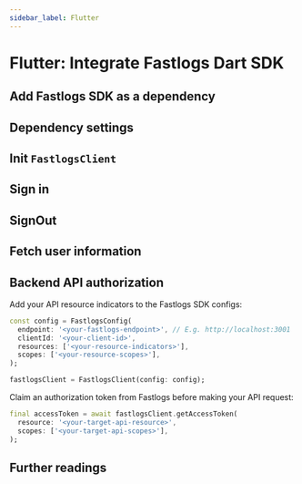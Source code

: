 ```yaml
---
sidebar_label: Flutter
---
```



# Flutter: Integrate Fastlogs Dart SDK

<AppNote type="Native App" />

## Add Fastlogs SDK as a dependency

<AddSdk />

## Dependency settings

<Dependency />

## Init `FastlogsClient`

<InitClient />

## Sign in

<ImplementSignIn />

## SignOut

<ImplementSignOut />

## Fetch user information

<FetchUserInformation apiCodeFragment="fastlogsClient.getUserInfo()" />

## Backend API authorization

Add your API resource indicators to the Fastlogs SDK configs:

```dart
const config = FastlogsConfig(
  endpoint: '<your-fastlogs-endpoint>', // E.g. http://localhost:3001
  clientId: '<your-client-id>',
  resources: ['<your-resource-indicators>'],
  scopes: ['<your-resource-scopes>'],
);

fastlogsClient = FastlogsClient(config: config);
```

Claim an authorization token from Fastlogs before making your API request:

```dart
final accessToken = await fastlogsClient.getAccessToken(
  resource: '<your-target-api-resource>',
  scopes: ['<your-target-api-scopes>'],
);
```

<ApplyAuthorizationToken />

## Further readings

<FurtherReadings />
